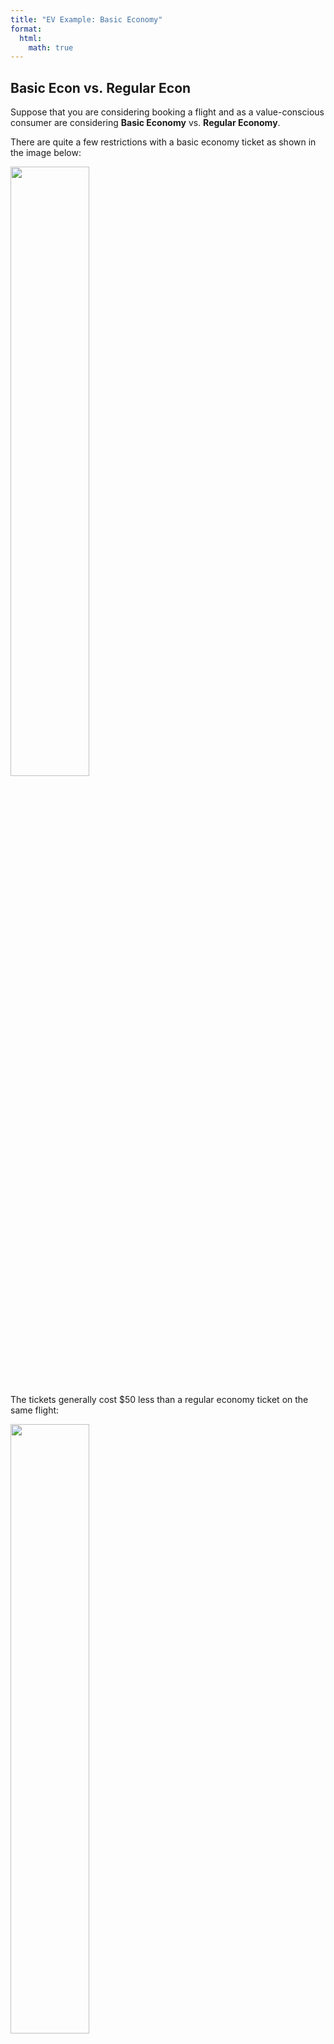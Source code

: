 ```yaml
---
title: "EV Example: Basic Economy"
format:
  html:
    math: true
---
```

## Basic Econ vs. Regular Econ
Suppose that you are considering booking a flight and as a value-conscious consumer are considering **Basic Economy** vs. **Regular Economy**. 

There are quite a few restrictions with a basic economy ticket as shown in the image below: 

![](assets/basicecon/united_restrictions.png){width=50%}

The tickets generally cost $50 less than a regular economy ticket on the same flight: 

![](assets/basicecon/united_prices.png){width=50%}

If you needed a full-sized carry-on (which actually is included if you have certain statuses or a United credit card) or to sit with your family, then there isn't much to even evaluate, and the regular economy option will usually be best. 

But let's look at this specific scenario: 

- Solo traveler
- Indifferent to seat (you can still pay for a seat or hope to get lucky)
- Has status to bring full-sized carry-on 

So the main consideration is the **flight change**. A basic economy ticket cannot be changed. It can only be canceled for a $49.50 cancellation fee. The rest of the refund will come back as a United flight credit. (Even with a regular economy ticket, a cancellation will be refunded as flight credit, and we assume going forward that this is as good as a cash refund.)

## EV Basic vs. Regular on United

Suppose that a basic economy ticket is available for $\$x$ and a regular economy ticket is available for $\$x+50$. 

Suppose that before the flight, we either decide to change to another flight that costs $\$n$ or stick with the original flight. 

### Case 1: Stick with Original Flight
Total costs if just getting original flight 

$\mathbb{E}[\text{Basic Economy}] = \$x$

$\mathbb{E}[\text{Regular Economy}] = \$x + 50$

### Case 2: Change Flight
Total costs in the case of changing the flight

$\mathbb{E}[\text{Basic Economy}] = \$n + 49.50$

$\mathbb{E}[\text{Regular Economy}] = \$n$

### EVs
Assume the probability of changing the flight is $c$

$\mathbb{E}[\text{Basic Economy}] = (x)(1-c) + (n+49.50)c$

$\mathbb{E}[\text{Regular Economy}] = (x+50)(1-c) + (n)c$

What $c$ makes these equal?

$$
\begin{equation}
\begin{split}
(1-c)(x) + c(n+49.50) &= (1-c)(x+50) + c(n) \\
x - x*c + c*n + 49.50*c &= x + 50 - c*x -50*c + c*n \\
49.50*c  &= 50 - 50*c \\
99.50*c &= 50 \\
c &= 0.503
\end{split}
\end{equation}
$$

Therefore when $c$ is lower than $0.503$, you are better off taking Basic Economy, and otherwise better off taking Regular Economy. In other words, if your chance of needing to switch is less than $1/2$, then you are better off in Basic. 

## American Airlines
American Airlines has a $\$99$ fee instead of the $\$49.50$ fee from United!

Let's see how this changes things. 

$$
\begin{equation}
\begin{split}
(1-c)(x) + c(n+99) &= (1-c)(x+50) + c(n) \\
x - x*c + c*n + 99*c &= x + 50 - c*x -50*c + c*n \\
99*c  &= 50 - 50*c \\
149*c &= 50 \\
c &= 0.336
\end{split}
\end{equation}
$$

Now you only get better value with the Basic Economy ticket when you switch less than $0.336$, or about 1/3 of the time. 

## Numerical Example

Suppose that you the original price of the flight was $\$200$ in Basic Economy and $\$250$ in Regular Economy. 

If you want to change your flight, what happens in each of these scenarios? We'll see that Basic Economy always ends up costing the Regular Economy price plus an additional $\$49.50$ for the cancellation fee. 

### Changed Flight Price Down
If the price goes down to $\$100$, Basic Economy will cost $\$100 + 49.50$ for the flight change, for a total of $\$149.50$. 

Regular Economy will just cost the $\$100$ new price. 

### Changed Flight Same Price
If the price stays at $\$150$, Basic Economy will cost $\$150 + 49.50$ for the flight change, for a total of $\$199.50$. 

Regular Economy will just cost the $\$150$ price. 

### Changed Flight Price Up
If the price goes up to $\$300$, Basic Economy will cost $\$300 + 49.50$ for the flight change, for a total of $\$349.50$. 

Regular Economy will just cost the $\$300$ price. 

Let's analyze this case a bit more. If at the original purchase time we estimate a $25\%$ chance of needing to switch, what would be our EV? 

$$
\begin{equation}
\begin{split}
\mathbb{E}(\text{Basic Economy}) &= \text{Price}_{(\text{Basic})}*P(\text{Stay}) + \text{Price}_{(\text{After\_Switch})}*P(\text{Switch}) \\
&= 200*0.75 + 349.50*0.25 \\
&= \$237.38
\end{split}
\end{equation}
$$

$$
\begin{equation}
\begin{split}
\mathbb{E}(\text{Regular Economy}) &= \text{Price}_{(\text{Regular})}*P(\text{Stay}) + \text{Price}_{(\text{After\_Switch})}*P(\text{Switch}) \\
&= 250*0.75 + 300*0.25 \\
&= \$262.50
\end{split}
\end{equation}
$$

As we expected, with the probability of switching less than the $0.503$ value that we derived [earlier](#evs), we expect the Basic Economy option to be better value and indeed it would have saved $262.50 - 237.38 = \$25.12$ in this case! 